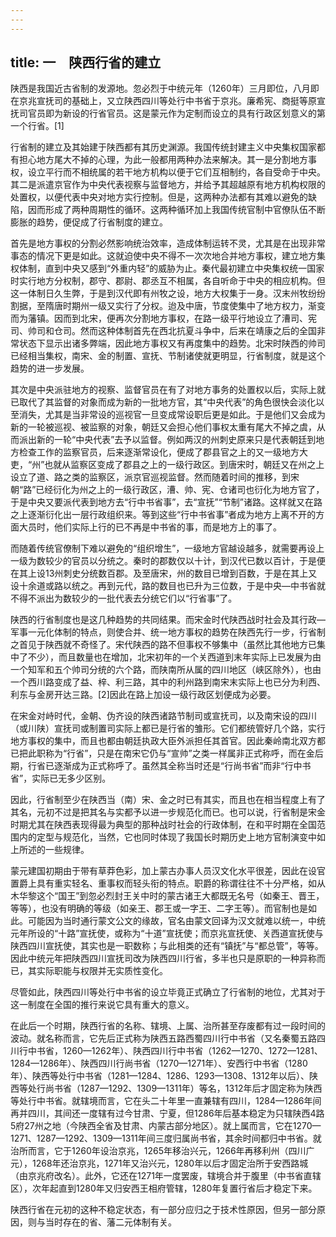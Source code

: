 ```yaml
---
---
---
```

title: 一　陕西行省的建立
---




陕西是我国近古省制的发源地。忽必烈于中统元年（1260年）三月即位，八月即在京兆宣抚司的基础上，又立陕西四川等处行中书省于京兆。廉希宪、商挺等原宣抚司官员即为新设的行省官员。这是蒙元作为定制而设立的具有行政区划意义的第一个行省。[1]

行省制的建立及其始建于陕西都有其历史渊源。我国传统封建主义中央集权国家都有担心地方尾大不掉的心理，为此一般都用两种办法来解决。其一是分割地方事权，设立平行而不相统属的若干地方机构以便于它们互相制约，各自受命于中央。其二是派遣京官作为中央代表视察与监督地方，并给予其超越原有地方机构权限的处置权，以便代表中央对地方实行控制。但是，这两种办法都有其难以避免的缺陷，因而形成了两种周期性的循环。这两种循环加上我国传统官制中官僚队伍不断膨胀的趋势，便促成了行省制度的建立。

首先是地方事权的分割必然影响统治效率，造成体制运转不灵，尤其是在出现非常事态的情况下更是如此。这就迫使中央不得不一次次地合并地方事权，建立地方集权体制，直到中央又感到“外重内轻”的威胁为止。秦代最初建立中央集权统一国家时实行地方分权制，郡守、郡尉、郡丞互不相属，各自听命于中央的相应机构。但这一体制日久生弊，于是到汉代即有州牧之设，地方大权集于一身。汉末州牧纷纷割据，至隋唐时期州一级又实行了分权。迨及中唐，节度使集中了地方权力，渐变而为藩镇。因而到北宋，便再次分割地方事权，在路一级平行地设立了漕司、宪司、帅司和仓司。然而这种体制首先在西北抗夏斗争中，后来在靖康之后的全国非常状态下显示出诸多弊端，因此地方事权又有再度集中的趋势。北宋时陕西的帅司已经相当集权，南宋、金的制置、宣抚、节制诸使就更明显，行省制度，就是这个趋势的进一步发展。

其次是中央派驻地方的视察、监督官员在有了对地方事务的处置权以后，实际上就已取代了其监督的对象而成为新的一批地方官，其“中央代表”的角色很快会淡化以至消失，尤其是当非常设的巡视官一旦变成常设职后更是如此。于是他们又会成为新的一轮被巡视、被监察的对象，朝廷又会担心他们事权太重有尾大不掉之虞，从而派出新的一轮“中央代表”去予以监督。例如两汉的州刺史原来只是代表朝廷到地方检查工作的监察官员，后来逐渐常设化，便成了郡县官之上的又一级地方大吏，“州”也就从监察区变成了郡县之上的一级行政区。到唐宋时，朝廷又在州之上设立了道、路之类的监察区，派京官巡视监督。然而随着时间的推移，到宋朝“路”已经衍化为州之上的一级行政区，漕、帅、宪、仓诸司也衍化为地方官了，于是中央又要派代表到地方去“行中书省事”，去“宣抚”“节制”诸路。这样就又在路之上逐渐衍化出一层行政组织来。等到这些“行中书省事”者成为地方上离不开的方面大员时，他们实际上行的已不再是中书省的事，而是地方上的事了。

而随着传统官僚制下难以避免的“组织增生”，一级地方官越设越多，就需要再设上一级为数较少的官员以分统之。秦时的郡数仅以十计，到汉代已数以百计，于是便在其上设13州刺史分统数百郡。及至唐宋，州的数目已增到百数，于是在其上又设十余道或路以统之。再到元代，路的数目也已升为三位数，于是中央—中书省就不得不派出为数较少的一批代表去分统它们以“行省事”了。

陕西的行省制度也是这几种趋势的共同结果。而宋金时代陕西战时社会及其行政—军事一元化体制的特点，则使合并、统一地方事权的趋势在陕西先行一步，行省制之首见于陕西就不奇怪了。宋代陕西的路不但事权不够集中（虽然比其他地方已集中了不少），而且数量也在增加，北宋初年的一个关西道到末年实际上已发展为由一个知军和五个帅司分统的六个路，而陕南所从属的四川地区（峡区除外），也由一个西川路变成了益、梓、利三路，其中的利州路到南宋末实际上也已分为利西、利东与金房开达三路。[2]因此在路上加设一级行政区划便成为必要。

在宋金对峙时代，金朝、伪齐设的陕西诸路节制司或宣抚司，以及南宋设的四川（或川陕）宣抚司或制置司实际上都已是行省的雏形。它们都统管好几个路，实行地方事权的集中，而且也都由朝廷执政大臣外派担任其首官。因此秦岭南北双方都已把此职称为“行省”，只是在南宋它仍与“宣帅”之类一样属非正式称呼，而在金后期，行省已逐渐成为正式称呼了。虽然其全称当时还是“行尚书省”而非“行中书省”，实际已无多少区别。

因此，行省制至少在陕西当（南）宋、金之时已有其实，而且也在相当程度上有了其名，元初不过是把其名与实都予以进一步规范化而已。也可以说，行省制是宋金时期尤其在陕西表现得最为典型的那种战时社会的行政体制，在和平时期在全国范围内的定型与规范化，当然，它也同时体现了我国长时期历史上地方官制演变中如上所述的一些规律。

蒙元建国初期由于带有草莽色彩，加上蒙古办事人员汉文化水平很差，因此在设官置爵上具有重实轻名、重事权而轻头衔的特点。职爵的称谓往往不十分严格，如从木华黎这个“国王”到忽必烈封王关中时的蒙古诸王大都既无名号（如秦王、晋王，等等），也没有明确的等级（如亲王、郡王或一字王、二字王等）。而官制也是如此。可能因为当时通行蒙文公文的缘故，官名由蒙文回译为汉文就难以统一，中统元年所设的“十路”宣抚使，或称为“十道”宣抚使；而京兆宣抚使、关西道宣抚使与陕西四川宣抚使，其实也是一职数称；与此相类的还有“镇抚”与“都总管”，等等。因此中统元年把陕西四川宣抚司改为陕西四川行省，多半也只是原职的一种异称而已，其实际职能与权限并无实质性变化。

尽管如此，陕西四川等处行中书省的设立毕竟正式确立了行省制的地位，尤其对于这一制度在全国的推行来说它具有重大的意义。

在此后一个时期，陕西行省的名称、辖境、上属、治所甚至存废都有过一段时间的波动。就名称而言，它先后正式称为陕西五路西蜀四川行中书省（又名秦蜀五路四川行中书省，1260—1262年）、陕西四川行中书省（1262—1270、1272—1281、1284—1286年）、陕西四川行尚书省（1270—1271年）、安西行中书省（1280年）、陕西等处行中书省（1281—1284、1286、1293—1308、1312年以后）、陕西等处行尚书省（1287—1292、1309—1311年）等名，1312年后才固定称为陕西等处行中书省。就辖境而言，它在头二十年里一直兼辖有四川，1284—1286年间再并四川，其间还一度辖有过今甘肃、宁夏，但1286年后基本稳定为只辖陕西4路5府27州之地（今陕西全省及甘肃、内蒙古部分地区）。就上属而言，它在1270—1271、1287—1292、1309—1311年间三度归属尚书省，其余时间都归中书省。就治所而言，它于1260年设治京兆，1265年移治兴元，1266年再移利州（四川广元），1268年还治京兆，1271年又治兴元，1280年以后才固定治所于安西路城（由京兆府改名）。此外，它还在1271年一度罢废，辖境合并于腹里（中书省直辖区），次年起直到1280年又归安西王相府管辖，1280年复置行省后才稳定下来。

陕西行省在元初的这种不稳定状态，有一部分应归之于技术性原因，但另一部分原因，则与当时存在的省、藩二元体制有关。